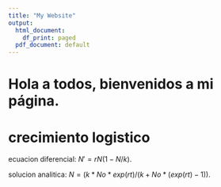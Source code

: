 ```yaml
---
title: "My Website"
output:
  html_document:
    df_print: paged
  pdf_document: default
---
```



# Hola a todos, bienvenidos a mi página.



# crecimiento logistico

ecuacion diferencial: $N'=rN(1-N/k)$.

solucion analitica: $N =(k*No*exp(rt)/(k + No*(exp(rt) - 1))$.




